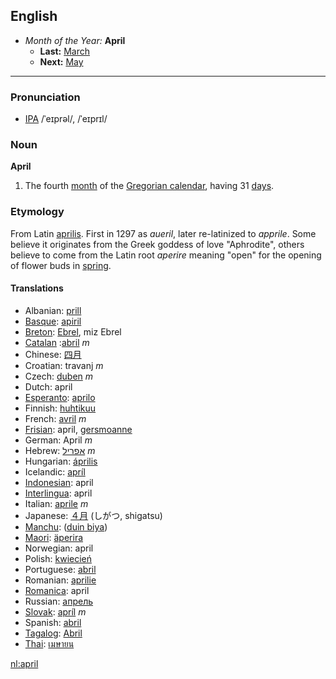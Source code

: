 ==English==
*''Month of the Year:'' '''April'''
**'''Last:''' [[March]]
**'''Next:''' [[May]]
----

===Pronunciation===
*[[w:IPA|IPA]] /ˈeɪprəl/, /ˈeɪprɪl/

===Noun===
'''April'''
#The fourth [[month]] of the [[Gregorian calendar]], having 31 [[day]]s.

===Etymology===
From Latin [[aprilis]]. First in 1297 as ''aueril'', later re-latinized to ''apprile''. Some believe it originates from the Greek goddess of love "Aphrodite", others believe to come from the Latin root ''aperire'' meaning "open" for the opening of flower buds in [[spring]]. 

====Translations====
*Albanian: [[prill]]
*[[Basque]]: [[apiril]]
*[[Breton]]: [[Ebrel]], miz Ebrel
*[[Catalan]] :[[abril]] ''m''
*Chinese: [[四月]]
*Croatian: travanj  ''m''
*Czech: [[duben]] ''m''
*Dutch: april
*[[Esperanto]]: [[aprilo]]
*Finnish: [[huhtikuu]]
*French: [[avril]] ''m''
*[[Frisian]]: april, [[gersmoanne]]
*German: April ''m''
*Hebrew: [[אפריל]] ''m''
*Hungarian: [[április]]
*Icelandic: [[apríl]]
*[[Indonesian]]: april
*[[Interlingua]]: april
*Italian: [[aprile]] ''m''
*Japanese: [[４月]] (しがつ, shigatsu)
*[[Manchu]]: ([[duin biya]])
*[[Maori]]: [[äperira]]
*Norwegian: april
*Polish: [[kwiecień]]
*Portuguese: [[abril]]
*Romanian: [[aprilie]]
*[[Romanica]]: april
*Russian: [[апрель]]
*[[Slovak]]: [[apríl]] ''m''
*Spanish: [[abril]]
*[[Tagalog]]: [[Abril]]
*[[Thai]]: [[เมษายน]]

[[nl:april]]